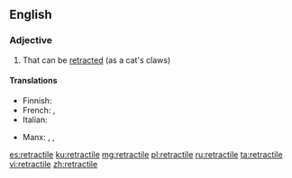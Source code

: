 {{also|rétractile}}
==English==

===Adjective===
{{en-adj}}

# That can be [[retract]]ed (as a cat's claws)

====Translations====
{{trans-top|that can be retracted}}
* Finnish: {{t|fi|sisäänvedettävä}}
* French: {{t+|fr|rétractable|m|f}}, {{t+|fr|rétractile|m|f}}
* Italian: {{t+|it|retrattile}}
{{trans-mid}}
* Manx: {{t|gv|yn-chraplaghey}}, {{t|gv|yn-hirkaghey}}, {{t|gv|yn-yrjaghey}}
{{trans-bottom}}

[[es:retractile]]
[[ku:retractile]]
[[mg:retractile]]
[[pl:retractile]]
[[ru:retractile]]
[[ta:retractile]]
[[vi:retractile]]
[[zh:retractile]]